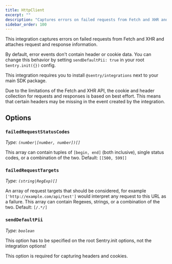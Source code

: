 ```yaml
---
title: HttpClient
excerpt: ""
description: "Captures errors on failed requests from Fetch and XHR and attaches request and response information."
sidebar_order: 100
---
```


This integration captures errors on failed requests from Fetch and XHR and attaches request and response information.

By default, error events don't contain header or cookie data. You can change this behavior by setting `sendDefaultPii: true` in your root `Sentry.init({})` config.

This integration requires you to install `@sentry/integrations` next to your main SDK package.

<PlatformContent includePath="configuration/http-client" />

<Alert level="warning" title="Note">

Due to the limitations of the Fetch and XHR API, the cookie and header collection for requests and responses is based on best effort. This means that certain headers may be missing in the event created by the integration.

</Alert>

## Options

### `failedRequestStatusCodes`

_Type: `(number|[number, number])[]`_

This array can contain tuples of `[begin, end]` (both inclusive),
single status codes, or a combination of the two.
Default: `[[500, 599]]`

### `failedRequestTargets`

_Type: `(string|RegExp)[]`_

An array of request targets that should be considered, for example `['http://example.com/api/test']` would interpret any request to this URL as a failure. This array can contain Regexes, strings, or a combination of the two.
Default: `[/.*/]`

### `sendDefaultPii`

_Type: `boolean`_

<Alert type="warning">
  This option has to be specified on the root Sentry.init options, not the
  integration options!
</Alert>

This option is required for capturing headers and cookies.
